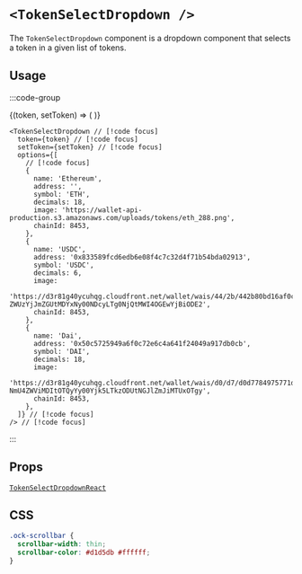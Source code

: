 
# `<TokenSelectDropdown />`

The `TokenSelectDropdown` component is a dropdown component that selects a token in a given list of tokens.

## Usage

:::code-group

<div data-title="Preview">
  <ComponentPreview>
    <TokenSelectorContainer>
      {(token, setToken) => (
        <TokenSelectDropdown
          token={token}
          setToken={setToken}
          options={[
            {
              name: 'Ethereum',
              address: '',
              symbol: 'ETH',
              decimals: 18,
              image: 'https://wallet-api-production.s3.amazonaws.com/uploads/tokens/eth_288.png',
              chainId: 8453,
            },
            {
              name: 'USDC',
              address: '0x833589fcd6edb6e08f4c7c32d4f71b54bda02913',
              symbol: 'USDC',
              decimals: 6,
              image:
                'https://d3r81g40ycuhqg.cloudfront.net/wallet/wais/44/2b/442b80bd16af0c0d9b22e03a16753823fe826e5bfd457292b55fa0ba8c1ba213-ZWUzYjJmZGUtMDYxNy00NDcyLTg0NjQtMWI4OGEwYjBiODE2',
              chainId: 8453,
            },
            {
              name: 'Dai',
              address: '0x50c5725949a6f0c72e6c4a641f24049a917db0cb',
              symbol: 'DAI',
              decimals: 18,
              image:
                'https://d3r81g40ycuhqg.cloudfront.net/wallet/wais/d0/d7/d0d7784975771dbbac9a22c8c0c12928cc6f658cbcf2bbbf7c909f0fa2426dec-NmU4ZWViMDItOTQyYy00Yjk5LTkzODUtNGJlZmJiMTUxOTgy',
              chainId: 8453,
            },
          ]}
        />
      )}
    </TokenSelectorContainer>
  </ComponentPreview>
</div>

```tsx [Code]
<TokenSelectDropdown // [!code focus]
  token={token} // [!code focus]
  setToken={setToken} // [!code focus]
  options={[
    // [!code focus]
    {
      name: 'Ethereum',
      address: '',
      symbol: 'ETH',
      decimals: 18,
      image: 'https://wallet-api-production.s3.amazonaws.com/uploads/tokens/eth_288.png',
      chainId: 8453,
    },
    {
      name: 'USDC',
      address: '0x833589fcd6edb6e08f4c7c32d4f71b54bda02913',
      symbol: 'USDC',
      decimals: 6,
      image:
        'https://d3r81g40ycuhqg.cloudfront.net/wallet/wais/44/2b/442b80bd16af0c0d9b22e03a16753823fe826e5bfd457292b55fa0ba8c1ba213-ZWUzYjJmZGUtMDYxNy00NDcyLTg0NjQtMWI4OGEwYjBiODE2',
      chainId: 8453,
    },
    {
      name: 'Dai',
      address: '0x50c5725949a6f0c72e6c4a641f24049a917db0cb',
      symbol: 'DAI',
      decimals: 18,
      image:
        'https://d3r81g40ycuhqg.cloudfront.net/wallet/wais/d0/d7/d0d7784975771dbbac9a22c8c0c12928cc6f658cbcf2bbbf7c909f0fa2426dec-NmU4ZWViMDItOTQyYy00Yjk5LTkzODUtNGJlZmJiMTUxOTgy',
      chainId: 8453,
    },
  ]} // [!code focus]
/> // [!code focus]
```

:::

## Props

[`TokenSelectDropdownReact`](/token/types#tokenselectdropdownreact)

## CSS

```css
.ock-scrollbar {
  scrollbar-width: thin;
  scrollbar-color: #d1d5db #ffffff;
}
```
